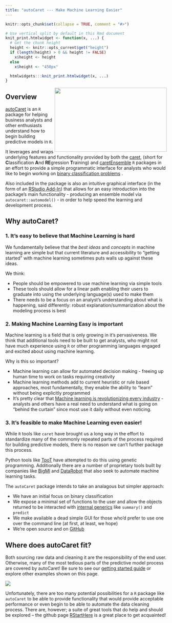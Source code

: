 ```yaml
---
title: "autoCaret --- Make Machine Learning Easier"
---
```


```r
knitr::opts_chunk$set(collapse = TRUE, comment = "#>")

# Use vertical split by default in this Rmd document
knit_print.htmlwidget <- function(x, ...) {
  # Get the chunk height
  height <- knitr::opts_current$get("height")
  if (length(height) > 0 && height != FALSE)
    x$height <- height
  else
    x$height <- "450px"

  htmlwidgets:::knit_print.htmlwidget(x, ...)
}
```

<img src="images/autoCaretUI.png" id="overview-image" width=350 height=200 align="right"/>

## Overview

<a href="http://github.com/gregce/autoCaret/" target="_top">autoCaret</a>
 is an `R` package for helping business analysts and other enthusiasts understand how to begin building predictive models in `R`.

It leverages and wraps underlying features and functionality provided by both the <a href="http://caret.r-forge.r-project.org/" target="_top">caret</a>, (short for **C**lassification **A**nd **RE**gression **T**raining)
and  <a href="https://cran.rstudio.com/web/packages/caretEnsemble/index.html" target="_top">caretEnsemble</a> `R` packages in an effort to provide a simple programmatic interface for analysts who would like to begin working on <a href="https://en.wikipedia.org/wiki/Binary_classification" target="_top">binary classification problems</a> . 

Also included in the package is also an intuitive graphical interface (in the form of an <a href="https://rstudio.github.io/rstudioaddins/#overview" target="_top">RStudio Add-In</a>) that allows for an easy introduction into the package's main functionality - producing an ensemble model via `autocaret::automodel()` - in order to help speed the learning and development process.


## Why autoCaret? 

### 1. It's easy to believe that Machine Learning is hard
We fundamentally believe that the _best ideas_ and _concepts_ in machine learning are simple but that current literature and accessibility to "getting started" with machine learning sometimes puts walls up against these ideas. 

We think:

- People should be empowered to use machine learning via simple tools
- These tools should allow for a linear path enabling their users to graduate into using the underlying language(s) used to make them
- There needs to be a focus on an analyst's understanding about what is happening, said differently: robust explanation/summarization about the modeling process is best

### 2. Making Machine Learning Easy is important

Machine learning is a field that is only growing in it's pervasiveness. We think that additional tools need to be built to get analysts, who might not have much experience using `R` or other programming languages engaged and excited about using machine learning. 

Why is this so important?

- Machine learning can allow for automated decision making - freeing up human time to work on tasks requiring creativity
- Machine learning methods add to current heuristic or rule based approaches, most fundamentally, they enable the ability to "learn" without being explicitly programmed
- It's pretty clear that  <a href=" http://www.gartner.com/smarterwithgartner/what-we-can-do-with-machine-learning/" target="_top">Machine learning is revolutionizing every industry</a> - analysts and others have a real need to understand what is going on "behind the curtain" since most use it daily without even noticing.

### 3. It's feasible to make Machine Learning even easier!

While `R` tools like `caret` have brought us a long way in the effort to standardize many of the commonly repeated parts of the process required for building predictive models, there is no reason we can't further package this process. 

Python tools like <a href="https://github.com/rhiever/tpot" target="_top">TpoT</a> have attempted to do this using genetic programming. Additionally there are a number of proprietary tools built by companies like <a href="https://bigml.com/" target="_top">BigMl</a> and <a href="https://www.datarobot.com/" target="_top">DataRobot</a> that also seek to automate machine learning tasks.

The `autoCaret` package intends to take an analagous but simpler approach:

- We have an initial focus on binary classification
- We expose a minimal set of functions to the user and allow the objects returned to be interacted with <a href="https://stat.ethz.ch/R-manual/R-devel/library/base/html/InternalMethods.html" target="_top">internal generics</a>  like `summary()` and `predict`
- We make available a dead simple GUI for those who'd prefer to use one over the command line (at first, at least, we hope)
- We're open source and on <a href="http://github.com/gregce/autoCaret/" target="_top">GitHub</a>


## Where does autoCaret fit?
Both sourcing raw data and cleaning it are the responsibility of the end user. Otherwise, many of the most tedious parts of the predictive model process are covered by autoCaret! Be sure to see our <a href="https://github.com/gregce/autoCaret/blob/master/vignettes/autoCaret.Rmd" target="_top">getting started guide</a> or explore other examples shown on this page.

<img src="images/autoCaretSolution.png" id="overview-image" align="center"/>

Unfortunately, there are too many potential possibilities for a `R` package like `autoCaret` to be able to provide functionality that would provide acceptable performance or even begin to be able to automate the data cleaning process. There are, however; a suite of great tools that do help and should be explored -- the github page <a href=" https://github.com/rstudio/RStartHere" target="_top">RStartHere</a> is a great place to get acquainted!


